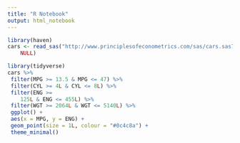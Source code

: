 ```yaml
---
title: "R Notebook"
output: html_notebook
---
```



```r
library(haven)
cars <- read_sas("http://www.principlesofeconometrics.com/sas/cars.sas7bdat", 
    NULL)
```


```r

library(tidyverse)
cars %>%
 filter(MPG >= 13.5 & MPG <= 47) %>%
 filter(CYL >= 4L & CYL <= 8L) %>%
 filter(ENG >= 
    125L & ENG <= 455L) %>%
 filter(WGT >= 2064L & WGT <= 5140L) %>%
 ggplot() +
 aes(x = MPG, y = ENG) +
 geom_point(size = 1L, colour = "#0c4c8a") +
 theme_minimal()
```

